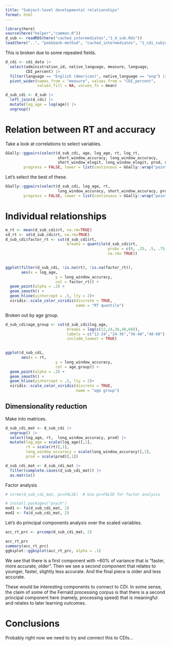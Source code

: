 ```yaml
---
title: "Subject-level developmental relationships"
format: html
---
```


```r
library(here)
source(here("helper","common.R"))
d_sub <- readRDS(here("cached_intermediates","1_d_sub.Rds"))
load(here("..", "peekbank-method", "cached_intermediates", "1_cdi_subjects.Rds"))
```


This is broken due to some repeated fields. 

```r
d_cdi <- cdi_data |>
  select(administration_id, native_language, measure, language, 
         CDI_percent) |>
  filter(language == "English (American)", native_language == "eng") |>
  pivot_wider(names_from = "measure", values_from = "CDI_percent", 
              values_fill = NA, values_fn = mean)
```


```r
d_sub_cdi <- d_sub |>
  left_join(d_cdi) |>
  mutate(log_age = log(age)) |>
  ungroup()
```


# Relation between RT and accuracy 

Take a look at correlations to select variables. 

```r
GGally::ggpairs(select(d_sub_cdi, age, log_age, rt, log_rt, 
                       short_window_accuracy, long_window_accuracy, 
                       short_window_elogit, long_window_elogit, prod, comp), 
        progress = FALSE, lower = list(continuous = GGally::wrap("points", alpha = 0.03)))

```

Let's select the best of these. 

```r
GGally::ggpairs(select(d_sub_cdi, log_age, rt,  
                       long_window_accuracy, short_window_accuracy, prod, comp), 
        progress = FALSE, lower = list(continuous = GGally::wrap("points", alpha = 0.03)))

```

# Individual relationships

```r
m_rt <- mean(d_sub_cdi$rt, na.rm=TRUE)
sd_rt <- sd(d_sub_cdi$rt, na.rm=TRUE)
d_sub_cdi$factor_rt <- cut(d_sub_cdi$rt, 
                           breaks = quantile(d_sub_cdi$rt, 
                                             probs = c(0, .25, .5, .75, 1), 
                                             na.rm= TRUE))
                           

ggplot(filter(d_sub_cdi, !is.na(rt), !is.na(factor_rt)),
       aes(x = log_age, 
                      y = long_window_accuracy, 
                      col = factor_rt)) +
  geom_point(alpha = .3) +
  geom_smooth() +
  geom_hline(yintercept = .5, lty = 2)+
  viridis::scale_color_viridis(discrete = TRUE, 
                               name = "RT quantile")

```

Broken out by age group.

```r

d_sub_cdi$age_group <- cut(d_sub_cdi$log_age, 
                           breaks = log(c(12,24,36,48,60)), 
                           labels = c("12-24","24-36","36-48","48-60"), 
                           include_lowest = TRUE)
                           

ggplot(d_sub_cdi, 
       aes(x = rt, 
                      y = long_window_accuracy, 
                      col = age_group)) +
  geom_point(alpha = .3) +
  geom_smooth() +
  geom_hline(yintercept = .5, lty = 2)+
  viridis::scale_color_viridis(discrete = TRUE, 
                               name = "age group")
```

<!-- By dataset.  -->

<!-- ```{r} -->
<!-- ggplot(acc_rt, aes(x = log_rt, y = elogit, col = log_age)) + -->
<!--   geom_point(alpha = .3) + -->
<!--   geom_smooth(method = "lm") + -->
<!--   geom_hline(yintercept = .5, lty = 2) + -->
<!--   facet_wrap(~dataset_name) +  -->
<!--   xlab("Mean log RT") +  -->
<!--   ylab("Mean elogit accuracy") -->

<!-- ``` -->

## Dimensionality reduction

Make into matrices.

```r
d_sub_cdi_mat <- d_sub_cdi |>
  ungroup() |>
  select(log_age, rt,  long_window_accuracy, prod) |>
  mutate(log_age = scale(log_age)[,1], 
         rt = scale(rt)[,1],
         long_window_accuracy = scale(long_window_accuracy)[,1], 
         prod = scale(prod)[,1])

d_sub_cdi_mat <- d_sub_cdi_mat |>
  filter(complete.cases(d_sub_cdi_mat)) |>
  as.matrix() 
```

Factor analysis

```r
# scree(d_sub_cdi_mat, pc=FALSE)  # Use pc=FALSE for factor analysis

# install.packages("psych")
mod1 <- fa(d_sub_cdi_mat, 1)
mod2 <- fa(d_sub_cdi_mat, 2)

```



Let's do principal components analysis over the scaled variables. 

```r

acc_rt_prc <- prcomp(d_sub_cdi_mat, 2)

acc_rt_prc
summary(acc_rt_prc)
ggbiplot::ggbiplot(acc_rt_prc, alpha = .1)


```

We see that there is a first component with ~60% of variance that is "faster, more accurate, older". Then we see a second component that relates to younger, faster, slightly less accurate. And the final piece is older and less accurate.

These would be interesting components to connect to CDI. In some sense, the claim of some of the Fernald processing corpus is that there is a second principal component here (namely, processing speed) that is meaningful and relates to later learning outcomes. 

# Conclusions

Probably right now we need to try and connect this to CDIs...


